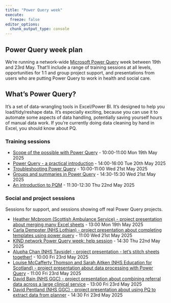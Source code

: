 ```yaml
---
title: "Power Query week"
execute: 
  freeze: false
editor_options: 
  chunk_output_type: console
---
```


## Power Query week plan

We're running a network-wide [Microsoft Power Query](https://learn.microsoft.com/en-us/power-query/power-query-what-is-power-query) week between 19th and 23rd May. That’ll include a range of training sessions at all levels, opportunities for 1:1 and group project support, and presentations from users who are putting Power Query to work in health and social care.

## What's Power Query?
It's a set of data-wrangling tools in Excel/Power BI. It's designed to help you load/tidy/reshape data. It's especially exciting, because you can use it to automate some aspects of data handling, potentially saving yourself hours of manual data work. If you're currently doing data cleaning by hand in Excel, you should know about PQ.

### Training sessions

+ [Scope of the possible with Power Query](https://events.teams.microsoft.com/event/7a8ba2ad-3361-4e24-aa76-a0acce500df6@10efe0bd-a030-4bca-809c-b5e6745e499a) - 10:00-11:00 Mon 19th May 2025
+ [Power Query - a practical introduction](https://events.teams.microsoft.com/event/6551076b-5daa-4dd5-b024-4d4847136652@10efe0bd-a030-4bca-809c-b5e6745e499a) - 14:00-16:00 Tue 20th May 2025
+ [Troubleshooting Power Query](https://events.teams.microsoft.com/event/e116e8b5-c9dc-46c9-b8da-f5163ecd9361@10efe0bd-a030-4bca-809c-b5e6745e499a) - 10:00-11:00 Wed 21st May 2025
+ [Groups and summaries in Power Query](https://events.teams.microsoft.com/event/fcc480fa-f38b-4279-9a28-ef55a2dbdda4@10efe0bd-a030-4bca-809c-b5e6745e499a) - 14:30-15:30 Wed 21st May 2025
+ [An introduction to PQM](https://events.teams.microsoft.com/event/593ffb0a-fbde-44ff-b800-7af7ec73c338@10efe0bd-a030-4bca-809c-b5e6745e499a) - 11:30-12:30 Thu 22nd May 2025


### Social and project sessions
Sessions for support, and sessions showing off real Power Query projects.

+ [Heather Mcbroom (Scottish Ambulance Service) - project presentation about merging many Excel sheets](https://events.teams.microsoft.com/event/d62bc7e2-85d6-48de-994d-3651b760b8d3@10efe0bd-a030-4bca-809c-b5e6745e499a) - 13:00 Mon 19th May 2025
+ [Carla Dempster (NHS Lothian) - project presentation about completing templates using power query](https://events.teams.microsoft.com/event/99e9a599-dae5-4e7c-b2e1-9636d47b8e77@10efe0bd-a030-4bca-809c-b5e6745e499a) - 11:00 Wed 21st May 2025
+ [KIND network Power Query week: help session](https://events.teams.microsoft.com/event/9125e71e-27dd-4a5e-a352-5a7c7a31bc86@10efe0bd-a030-4bca-809c-b5e6745e499a) - 14:30 Thu 22nd May 2025
+ [Alupha Chan (NHS Tayside) - project presentation - let's stitch sheets together!](https://events.teams.microsoft.com/event/1a1a5c2a-c412-4189-bc33-ee85d7c14a09@10efe0bd-a030-4bca-809c-b5e6745e499a) - 10:00 Fri 23rd May 2025
+ [Louise McCafferty Thomson and Sarah Aitken (NHS Education for Scotland) - project presentation about data processing with Power Query](https://events.teams.microsoft.com/event/6044579c-5571-4d56-be57-6b7e83d7c4c1@10efe0bd-a030-4bca-809c-b5e6745e499a) - 11:00 Fri 23rd May 2025
+ [David Bain (NHS GGC) - project presentation about combining referral data across a large clinical service](https://events.teams.microsoft.com/event/4ff545d0-7766-4e10-ad28-7d0b6cc7b1e0@10efe0bd-a030-4bca-809c-b5e6745e499a) - 13:00 Fri 23rd May 2025
+ [David Pentland (NHS GGC) - project presentation about using PQ to extract data from planner](https://events.teams.microsoft.com/event/819c32cb-d011-489d-811c-5f3b1d0b5984@10efe0bd-a030-4bca-809c-b5e6745e499a) - 14:30 Fri 23rd May 2025